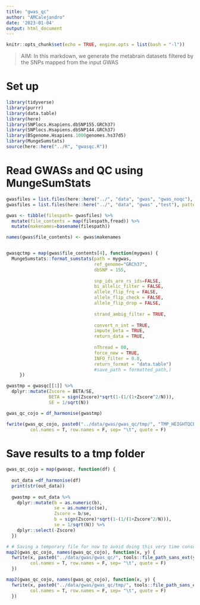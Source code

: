 ```yaml
---
title: "gwas_qc"
author: "AMCalejandro"
date: '2023-01-04'
output: html_document
---
```


```r
knitr::opts_chunk$set(echo = TRUE, engine.opts = list(bash = "-l"))
```


> AIM: In this markdown, we generate the metabrain datasets filtered by the SNPs mapped from the input GWAS

# Set up

```r
library(tidyverse)
library(purrr)
library(data.table)
library(here)
library(SNPlocs.Hsapiens.dbSNP155.GRCh37)
library(SNPlocs.Hsapiens.dbSNP144.GRCh37)
library(BSgenome.Hsapiens.1000genomes.hs37d5)
library(MungeSumstats)
source(here::here("../R", "gwasqc.R"))
```


# Read GWASs and QC using MungeSumStats

```r
gwasfiles = list.files(here::here("../", "data", "gwas", "gwas_noqc"), pattern = "[^archive|README]", full.names = T)
gwasfiles = list.files(here::here("../", "data", "gwas" ,"test"), pattern = "[^archive|README]", full.names = T)

gwas <- tibble(filespath= gwasfiles) %>%
  mutate(file_contents = map(filespath,fread)) %>%
  mutate(makenames=basename(filespath))

names(gwas$file_contents) <- gwas$makenames


gwasqctmp = map(gwas$file_contents[4], function(mygwas) {
  MungeSumstats::format_sumstats(path = mygwas,
                                 ref_genome="GRCh37",
                                 dbSNP = 155,
                                 
                                 snp_ids_are_rs_ids=FALSE,
                                 bi_allelic_filter = FALSE,
                                 allele_flip_frq = FALSE,
                                 allele_flip_check = FALSE,
                                 allele_flip_drop = FALSE,
                                 
                                 strand_ambig_filter = TRUE,
                                 
                                 convert_n_int = TRUE,
                                 impute_beta = TRUE,
                                 return_data = TRUE,
                                                               
                                 nThread = 80,
                                 force_new = TRUE,
                                 INFO_filter = 0.8,
                                 return_format = "data.table")
                                 #save_path = formatted_path,)
     })

gwastmp = gwasqc[[1]] %>%
  dplyr::mutate(Zscore = BETA/SE,
                BETA = sign(Zscore)*sqrt(1-(1/(1+Zscore^2/N))),
                SE = 1/sqrt(N))

gwas_qc_cojo = df_harmonise(gwastmp)

fwrite(gwas_qc_cojo, paste0("../data/gwas/gwas_qc/tmp/", "TMP_HEIGHTQCED_UPDATEDBETAS"), 
         col.names = T, row.names = F, sep= "\t", quote = F)

```



# Save results to a tmp folder

```r
gwas_qc_cojo = map(gwasqc, function(df) {
  
  out_data =df_harmonise(df)
  print(str(out_data))
  
  gwastmp = out_data %>%
    dplyr::mutate(b = as.numeric(b),
                  se = as.numeric(se),
                  Zscore = b/se,
                  b = sign(Zscore)*sqrt(1-(1/(1+Zscore^2/N))),
                  se = 1/sqrt(N)) %>%
    dplyr::select(-Zscore)
  })  

# # Saving a temporary file for now to avoid doing this very time consuming operation
map2(gwas_qc_cojo, names(gwas_qc_cojo), function(x, y) {
  fwrite(x, paste0("../data/gwas/gwas_qc/", tools::file_path_sans_ext(y), "QCed.txt"),
         col.names = T, row.names = F, sep= "\t", quote = F)
  })

map2(gwas_qc_cojo, names(gwas_qc_cojo), function(x, y) {
  fwrite(x, paste0("../data/gwas/gwas_qc/tmp/", tools::file_path_sans_ext(y), "All_MungeSumStats_QC_144_QCed.txt"), 
         col.names = T, row.names = F, sep= "\t", quote = F)
  })

```

